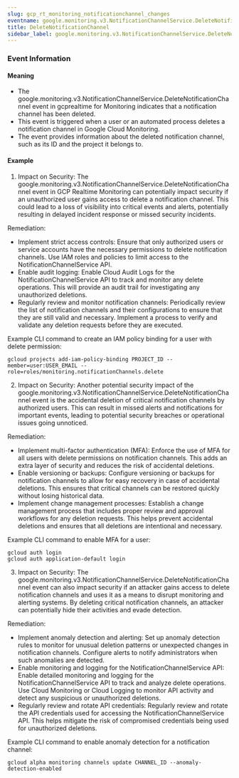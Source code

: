 ```yaml
--- 
slug: gcp_rt_monitoring_notificationchannel_changes
eventname: google.monitoring.v3.NotificationChannelService.DeleteNotificationChannel
title: DeleteNotificationChannel
sidebar_label: google.monitoring.v3.NotificationChannelService.DeleteNotificationChannel
---
```

                       
### Event Information

#### Meaning

- The google.monitoring.v3.NotificationChannelService.DeleteNotificationChannel event in gcprealtime for Monitoring indicates that a notification channel has been deleted.
- This event is triggered when a user or an automated process deletes a notification channel in Google Cloud Monitoring.
- The event provides information about the deleted notification channel, such as its ID and the project it belongs to.

#### Example

1. Impact on Security: The google.monitoring.v3.NotificationChannelService.DeleteNotificationChannel event in GCP Realtime Monitoring can potentially impact security if an unauthorized user gains access to delete a notification channel. This could lead to a loss of visibility into critical events and alerts, potentially resulting in delayed incident response or missed security incidents.

Remediation:
- Implement strict access controls: Ensure that only authorized users or service accounts have the necessary permissions to delete notification channels. Use IAM roles and policies to limit access to the NotificationChannelService API.
- Enable audit logging: Enable Cloud Audit Logs for the NotificationChannelService API to track and monitor any delete operations. This will provide an audit trail for investigating any unauthorized deletions.
- Regularly review and monitor notification channels: Periodically review the list of notification channels and their configurations to ensure that they are still valid and necessary. Implement a process to verify and validate any deletion requests before they are executed.

Example CLI command to create an IAM policy binding for a user with delete permission:
```
gcloud projects add-iam-policy-binding PROJECT_ID --member=user:USER_EMAIL --role=roles/monitoring.notificationChannels.delete
```

2. Impact on Security: Another potential security impact of the google.monitoring.v3.NotificationChannelService.DeleteNotificationChannel event is the accidental deletion of critical notification channels by authorized users. This can result in missed alerts and notifications for important events, leading to potential security breaches or operational issues going unnoticed.

Remediation:
- Implement multi-factor authentication (MFA): Enforce the use of MFA for all users with delete permissions on notification channels. This adds an extra layer of security and reduces the risk of accidental deletions.
- Enable versioning or backups: Configure versioning or backups for notification channels to allow for easy recovery in case of accidental deletions. This ensures that critical channels can be restored quickly without losing historical data.
- Implement change management processes: Establish a change management process that includes proper review and approval workflows for any deletion requests. This helps prevent accidental deletions and ensures that all deletions are intentional and necessary.

Example CLI command to enable MFA for a user:
```
gcloud auth login
gcloud auth application-default login
```

3. Impact on Security: The google.monitoring.v3.NotificationChannelService.DeleteNotificationChannel event can also impact security if an attacker gains access to delete notification channels and uses it as a means to disrupt monitoring and alerting systems. By deleting critical notification channels, an attacker can potentially hide their activities and evade detection.

Remediation:
- Implement anomaly detection and alerting: Set up anomaly detection rules to monitor for unusual deletion patterns or unexpected changes in notification channels. Configure alerts to notify administrators when such anomalies are detected.
- Enable monitoring and logging for the NotificationChannelService API: Enable detailed monitoring and logging for the NotificationChannelService API to track and analyze delete operations. Use Cloud Monitoring or Cloud Logging to monitor API activity and detect any suspicious or unauthorized deletions.
- Regularly review and rotate API credentials: Regularly review and rotate the API credentials used for accessing the NotificationChannelService API. This helps mitigate the risk of compromised credentials being used for unauthorized deletions.

Example CLI command to enable anomaly detection for a notification channel:
```
gcloud alpha monitoring channels update CHANNEL_ID --anomaly-detection-enabled
```


 